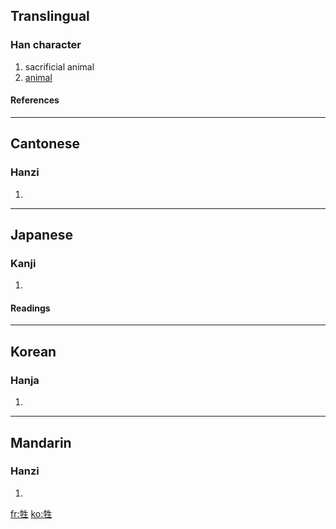 ==Translingual==
===Han character===
{{Han char|rn=93|rad=牛|as=05|sn=9|four=2551<sub>0</sub>|canj=竹手竹手一 (HQHQM)}}
# sacrificial animal
# [[animal]]
====References====
{{Han ref|kx=0700.030|dkj=19986|dj=1112.170|hdz=31807.070|uh=7272|ud=29298|bh=ACB9|bd=44217}}

----
==Cantonese==
===Hanzi===
{{yue-hanzi|jyut=|y=saang1}}
# {{defn|Cantonese}}

----
==Japanese==
===Kanji===
{{ja-kanji|grade=|rs=牛05}}
# {{defn|Japanese}} 
====Readings====
{{ja-readings|on=[[せい]] (sei), [[しょう]] (shō)|kun=[[いけにえ]] (ikenie)}}

----
==Korean==
===Hanja===
{{ko-hanja|hangeul=생|eumhun=|rv=saeng|mr=saeng|y=sayng}}
# {{defn|Korean}}

----
==Mandarin==
===Hanzi===
{{cmn-hanzi|pin=[[shēng]] (sheng1)|wg=sheng<sup>1</sup>}}
# {{defn|Mandarin}}

[[fr:牲]]
[[ko:牲]]